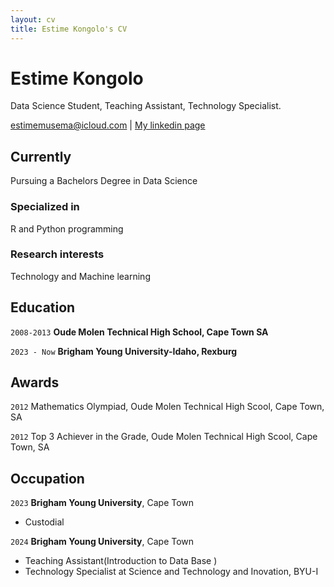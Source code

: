 ```yaml
---
layout: cv
title: Estime Kongolo's CV
---
```

# Estime Kongolo
Data Science Student, Teaching Assistant, Technology Specialist.

<div id="webaddress">
<a href="estimemusema@icloud.com">estimemusema@icloud.com</a>
| <a href="https://www.linkedin.com/in/estimemusemakongolo/">My linkedin page</a>
</div>


## Currently

Pursuing a Bachelors Degree in Data Science 

### Specialized in

R and Python programming


### Research interests

Technology and Machine learning


## Education

`2008-2013`
__Oude Molen Technical High School, Cape Town SA__

`2023 - Now`
__Brigham Young University-Idaho, Rexburg__



## Awards

`2012`
Mathematics Olympiad, Oude Molen Technical High Scool, Cape Town, SA

`2012`
Top 3 Achiever in the Grade, Oude Molen Technical High Scool, Cape Town, SA

## Occupation

`2023`
__Brigham Young University__, Cape Town

- Custodial

`2024`
__Brigham Young University__, Cape Town

- Teaching Assistant(Introduction to Data Base )
- Technology Specialist at Science and Technology and Inovation, BYU-I 


<!-- ### Footer

Last updated: May 2013 -->
